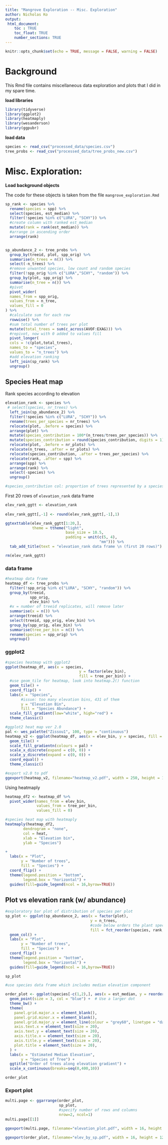 ```yaml
---
title: "Mangrove Exploration -- Misc. Exploration"
author: Nicholas Ko
output: 
 html_document:
    toc : TRUE
    toc_float: TRUE
    number_sections: TRUE
---
```


```r
knitr::opts_chunk$set(echo = TRUE, message = FALSE, warning = FALSE)
```

# Background

This Rmd file contains miscellaneous data exploration and plots that I did in my spare time. 

**load libraries**
```r
library(tidyverse)
library(ggplot2)
library(heatmaply)
library(wesanderson)
library(ggpubr)
```


**load data**
```r
species <- read_csv("processed_data/species.csv")
tree_probs <- read_csv("processed_data/tree_probs_new.csv")
```


# Misc. Exploration: 

**Load background objects**

The code for these objects is taken from the file `mangrove_exploration.Rmd`

```r
sp_rank <- species %>%
  rename(species = spp) %>%
  select(species, est_median) %>%
  filter(!species %in% c("LURA", "SCHY")) %>%
  #create column with ranked est_median
  mutate(rank = rank(est_median)) %>%
  #arrange in ascending order
  arrange(rank)


sp_abundance_2 <- tree_probs %>% 
  group_by(treeid, plot, spp_orig) %>%
  summarise(n_trees = n()) %>%
  select(-n_trees) %>%
  #remove unwanted species, low count and random species
  filter(!spp_orig %in% c("LURA","SCHY", "random")) %>%
  group_by(plot, spp_orig) %>% 
  summarise(n_tree = n()) %>%
  #pivot
  pivot_wider(
  names_from = spp_orig, 
  values_from = n_tree,
  values_fill = 0
) %>%
  #calculate sum for each row
  rowwise() %>%
  #sum total number of trees per plot
  mutate(total_trees = sum(c_across(AVOF:EXAG))) %>%
  #repivot, now with 0 added to values fill
  pivot_longer(
  cols = !c(plot,total_trees),
  names_to = "species",
  values_to = "n_trees") %>%
  #add elevation ranking
  left_join(sp_rank) %>%
  ungroup()
```

## Species Heat map

Rank species according to elevation

```r
elevation_rank <- species %>%
 # select(species, nr_trees) %>%
  left_join(sp_abundance_2) %>%
  filter(!species %in% c("LURA", "SCHY")) %>%
  rename(trees_per_species = nr_trees) %>%
  relocate(plot, .before = species) %>%
  arrange(plot) %>%
  mutate(species_contribution = 100*(n_trees/trees_per_species)) %>%
  mutate(species_contribution = round(species_contribution, digits = 1)) %>%
  relocate(plot, .before = nr_plots) %>%
  relocate(n_trees, .after = nr_plots) %>%
  relocate(species_contribution, .after = trees_per_species) %>%
  relocate(rank, .after = spp) %>%
  arrange(spp) %>%
  arrange(rank) %>%
  select(-species) %>%
  ungroup()

#species_contribution col: proportion of trees represented by a species at plot level
```

First 20 rows of `elevation_rank` data frame

```r
elev_rank_ggtt <- elevation_rank
  
elev_rank_ggtt[,-1] <- round(elev_rank_ggtt[,-1],1)

ggtexttable(elev_rank_ggtt[1:20,], 
            theme = ttheme("light",
                           base_size = 10.5, 
                           padding = unit(c(5, 4),
                                          "mm"))) %>%
  tab_add_title(text = "elevation_rank data frame \n (first 20 rows)")

rm(elev_rank_ggtt)
```


### data frame

```r
#heatmap data frame
heatmap_df <- tree_probs %>%
  filter(!spp_orig %in% c("LURA", "SCHY", "random")) %>%
  group_by(treeid,
           spp_orig,
           elev_bin) %>%
  #x = number of treeid replicates, will remove later
  summarise(x = n()) %>%
  arrange(treeid) %>%
  select(treeid, spp_orig, elev_bin) %>%
  group_by(spp_orig, elev_bin) %>%
  summarise(tree_per_bin = n()) %>%
  rename(species = spp_orig) %>%
  ungroup()

```

### ggplot2

```r
#species heatmap with ggplot2
ggplot(heatmap_df, aes(x = species, 
                                 y = factor(elev_bin), 
                                 fill = tree_per_bin)) +
  #use geom_tile for heatmap, look into heatmap.2() function
  geom_tile() +
  coord_flip() + 
  labs(x = "Species",
       #issue: too many elevation bins, 431 of them
       y = "Elevation Bin",
       fill = "Species Abundance") + 
  scale_fill_gradient(low="white", high="red") + 
  theme_classic()

#ggplot2 heat map ver 2.0
pal <- wes_palette("Zissou1", 100, type = "continuous")
heatmap_v2 <- ggplot(heatmap_df, aes(x = elev_bin, y = species, fill = tree_per_bin)) +
  geom_tile() + 
  scale_fill_gradientn(colours = pal) + 
  scale_x_discrete(expand = c(0, 0)) +
  scale_y_discrete(expand = c(0, 0)) + 
  coord_equal() +
  theme_classic()
```

```r
#export v2.0 to pdf
ggexport(heatmap_v2, filename="heatmap_v2.pdf", width = 250, height = 10)
```


Using heatmaply
```r
heatmap_df2 <- heatmap_df %>% 
  pivot_wider(names_from = elev_bin, 
              values_from = tree_per_bin,
              values_fill = 0)

#species heat map with heatmaply
heatmaply(heatmap_df2, 
        dendrogram = "none",
        col = heat,
        xlab = "Elevation bin", 
        ylab = "Species")
```




```r
+
  labs(x = "Plot", 
       y = "Number of trees",
       fill = "Species") + 
  coord_flip() +
  theme(legend.position = "bottom",
        legend.box = "horizontal") +
  guides(fill=guide_legend(ncol = 16,byrow=TRUE)) 
```


## Plot vs elevation rank (w/ abundance)

```r
#exploratory bar plot of distribution of species per plot
sp_plot <- ggplot(sp_abundance_2, aes(x = factor(plot), 
                                      y = n_trees, 
                                      #code below orders the plant species based on the elevation rank
                                      fill = fct_reorder(species, rank, .desc = FALSE))) +
  geom_col() +
  labs(x = "Plot", 
       y = "Number of trees",
       fill = "Species") + 
  coord_flip() +
  theme(legend.position = "bottom",
        legend.box = "horizontal") +
  guides(fill=guide_legend(ncol = 16,byrow=TRUE)) 

sp_plot

```



```r
#use species data frame which includes median elevation component

order_plot <- ggplot(species[-c(1,2),], aes(x = est_median, y = reorder(spp, est_median))) +
  geom_point(size = 3, col = "blue") +  # Use a larger dot
  theme_bw() +
  theme(
    panel.grid.major.x = element_blank(),
    panel.grid.minor.x = element_blank(),
    panel.grid.major.y = element_line(colour = "grey60", linetype = "dashed"),
    axis.text.x = element_text(size = 20),
    axis.text.y = element_text(size = 20),
    axis.title.x = element_text(size = 20),
    axis.title.y = element_text(size = 20),
    plot.title = element_text(size = 20),
  ) +
  labs(x = "Estimated Median Elevation",
       y = "Species of Tree") +
  ggtitle("Order of trees along elevation gradient") +
  scale_x_continuous(breaks=seq(0,400,10))

order_plot

```

### Export plot

```r
multi.page <- ggarrange(order_plot,
                        sp_plot,
                        #specify number of rows and columns
                        nrow=2, ncol=1) 
multi.page[[1]] 

ggexport(multi.page, filename="elevation_plot.pdf", width = 16, height = 20)

ggexport(order_plot, filename="elev_by_sp.pdf", width = 16, height = 12)
```

